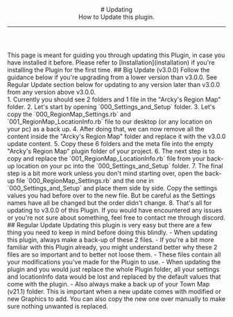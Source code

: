 <header>
# Updating
<br/>
How to Update this plugin.

---
</header>
<Callout type="warning">
  This page is meant for guiding you through updating this Plugin, in case you have installed it before. Please refer to [Installation](installation) if you're installing the Plugin for the first time.
</Callout>
## Big Update (v3.0.0)
Follow the guidance below if you're upgrading from a lower version than v3.0.0. See Regular Update section below for updating to any version later than v3.0.0 from any version above v3.0.0.
<br/>
1. Currently you should see 2 folders and 1 file in the "Arcky's Region Map" folder. <ImageWithCaption src="/images/documentation/region-map/Big Update 1.png" align="left" size="large"/>
2. Let's start by opening `000_Settings_and_Setup` folder. <ImageWithCaption src="/images/documentation/region-map/Big Update 2.png" align="left" size="large"/>
3. Let's copy the `000_RegionMap_Settings.rb` and `001_RegionMap_LocationInfo.rb` file to our desktop (or any location on your pc) as a back up.
4. After doing that, we can now remove all the content inside the "Arcky's Region Map" folder and replace it with the v3.0.0 update content.
5. Copy these 6 folders and the meta file into the empty "Arcky's Region Map" plugin folder of your project. <ImageWithCaption src="/images/documentation/region-map/Big Update 3.png" align="left" size="large"/>
6. The next step is to copy and replace the `001_RegionMap_LocationInfo.rb` file from your back-up location on your pc into the `000_Settings_and_Setup` folder.
7. The final step is a bit more work unless you don't mind starting over, open the back-up file `000_RegionMap_Settings.rb` and the one in `000_Settings_and_Setup` and place them side by side. Copy the settings values you had before over to the new file. But be careful as the Settings names have all be changed but the order didn't change.
8. That's all for updating to v3.0.0 of this Plugin. If you would have encountered any issues or you're not sure about something, feel free to contact me through discord.
<br/>
## Regular Update
Updating this plugin is very easy but there are a few thing you need to keep in mind before doing this blindly.
- When updating this plugin, always make a back-up of these 2 files.<ImageWithCaption src="/images/documentation/region-map/Updating 1.png" align="left" size="large"/>
- If you're a bit more familiar with this Plugin already, you might understand better why these 2 files are so important and to better not loose them.
- These files contain all your modifications you've made for the Plugin to use.
- When updating the plugin and you would just replace the whole Plugin folder, all your settings and locationInfo data would be lost and replaced by the default values that come with the plugin.
- Also always make a back up of your Town Map (v21.1) folder. This is important when a new update comes with modified or new Graphics to add. You can also copy the new one over manually to make sure nothing unwanted is replaced.